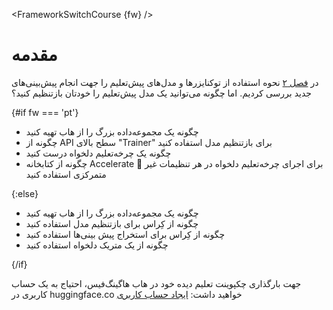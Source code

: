 <FrameworkSwitchCourse {fw} />

# مقدمه

در [فصل ۲](/course/chapter2) نحوه استفاده از توکنایزرها و مدل‌های پیش‌تعلیم را جهت انجام پیش‌بینی‌های جدید بررسی کردیم. اما چگونه می‌توانید یک مدل پیش‌تعلیم را خودتان بازتنظیم کنید؟

{#if fw === 'pt'}

* چگونه یک مجموعه‌داده بزرگ را از هاب تهیه کنید
* چگونه از API سطح بالای "Trainer" برای بازتنظیم مدل استفاده کنید
* چگونه یک چرخه‌تعلیم دلخواه درست کنید
* چگونه از کتابخانه Accelerate 🤗 برای اجرای چرخه‌تعلیم دلخواه در هر تنظیمات غیر متمرکزی استفاده کنید 

{:else}

* چگونه یک مجموعه‌داده بزرگ را از هاب تهیه کنید
* چگونه از کِراس برای بازتنظیم مدل استفاده کنید
* چگونه از کِراس برای استخراج پیش بینی‌ها استفاده کنید
* چگونه از یک متریک دلخواه استفاده کنید

{/if}

جهت بارگذاری چکپوینت تعلیم دیده خود در هاب هاگینگ‌فیس، احتیاج به یک حساب کاربری در huggingface.co خواهید داشت: [ایجاد حساب کاربری](https://huggingface.co/join)